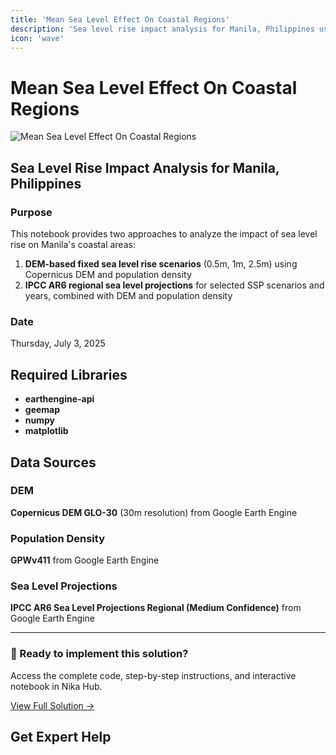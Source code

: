 ```yaml
---
title: 'Mean Sea Level Effect On Coastal Regions'
description: 'Sea level rise impact analysis for Manila, Philippines using DEM-based scenarios and IPCC AR6 projections'
icon: 'wave'
---
```



# Mean Sea Level Effect On Coastal Regions

![Mean Sea Level Effect On Coastal Regions](/industrial-solutions/mean-sea-level-coastal-regions.png)

## Sea Level Rise Impact Analysis for Manila, Philippines

### Purpose
This notebook provides two approaches to analyze the impact of sea level rise on Manila's coastal areas:

1. **DEM-based fixed sea level rise scenarios** (0.5m, 1m, 2.5m) using Copernicus DEM and population density
2. **IPCC AR6 regional sea level projections** for selected SSP scenarios and years, combined with DEM and population density

### Date
Thursday, July 3, 2025

## Required Libraries

- **earthengine-api**
- **geemap**
- **numpy**
- **matplotlib**

## Data Sources

### DEM
**Copernicus DEM GLO-30** (30m resolution) from Google Earth Engine

### Population Density
**GPWv411** from Google Earth Engine

### Sea Level Projections
**IPCC AR6 Sea Level Projections Regional (Medium Confidence)** from Google Earth Engine

---

<div className="solution-cta">
  <div className="solution-cta-content">
    <h3>🚀 Ready to implement this solution?</h3>
    <p>Access the complete code, step-by-step instructions, and interactive notebook in Nika Hub.</p>
    <a href="https://planet.nika.eco/en/hub/solutions/f39a0d8d-0aed-401f-871c-2665d86b97f0" target="_blank" className="solution-button">
      View Full Solution →
    </a>
  </div>
</div>

<style jsx>{`
  .solution-cta {
    background: linear-gradient(135deg, #667eea 0%, #764ba2 100%);
    border-radius: 12px;
    padding: 2rem;
    margin: 2rem 0;
    color: white;
    text-align: center;
    box-shadow: 0 8px 32px rgba(102, 126, 234, 0.3);
  }
  
  .solution-cta-content h3 {
    margin: 0 0 0.5rem 0;
    font-size: 1.5rem;
    font-weight: 600;
  }
  
  .solution-cta-content p {
    margin: 0 0 1.5rem 0;
    opacity: 0.9;
    font-size: 1.1rem;
  }
  
  .solution-button {
    display: inline-block;
    background: rgba(255, 255, 255, 0.2);
    color: white;
    padding: 12px 24px;
    border-radius: 8px;
    text-decoration: none;
    font-weight: 600;
    font-size: 1.1rem;
    border: 2px solid rgba(255, 255, 255, 0.3);
    transition: all 0.3s ease;
    backdrop-filter: blur(10px);
  }
  
  .solution-button:hover {
    background: rgba(255, 255, 255, 0.3);
    border-color: rgba(255, 255, 255, 0.5);
    transform: translateY(-2px);
    box-shadow: 0 4px 16px rgba(0, 0, 0, 0.2);
  }
`}</style>

## Get Expert Help

<ContactCTACard />

